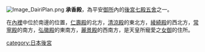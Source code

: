 {{Unreferenced|time=2017-08-28T12:22:35+00:00}}
[[File:Image_DairiPlan.png|right]]
'''承香殿'''，為平安[[御所|御所]]內的[[後宮|後宮]][[七殿五舍|七殿五舍]]之一。

在[[內裡|內裡]]中位於南邊的位置，[[仁壽殿|仁壽殿]]的北方，[[清涼殿|清涼殿]]的東北方，[[綾綺殿|綾綺殿]]的西北方，[[常寧殿|常寧殿]]的南方，[[弘徽殿|弘徽殿]]的東南方，[[麗景殿|麗景殿]]的西南方，是天皇所寵愛之[[女御|女御]]的住所。

[[category:日本後宮|category:日本後宮]]